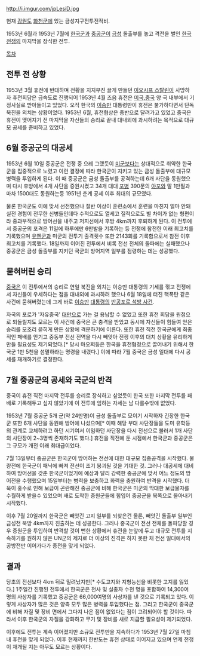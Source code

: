 http://i.imgur.com/jpLesiD.jpg

현재 [[강원도]] [[화천군]]에 있는 금성지구전투전적비.

1953년 6월과 1953년 7월에 [[한국군]]과 [[중공군]]이 [[금성]] 돌출부를 놓고 격전을 벌인 [[한국전쟁]]의 마지막을 장식한 전투. 

[[목차]]

== 전투 전 상황 ==
1953년 3월 휴전에 반대하며 전황을 지지부진 끌게 만들던 [[이오시프 스탈린]]이 사망하자 휴전회담은 급속도로 진행되어 1953년 4월 즈음 휴전은 [[미국]],[[중국]] 양 국 내부에서 기정사실로 받아들이고 있었다.
오직 한국의 [[이승만]] 대통령만이 휴전은 불가하다면서 단독 북진을 외치는 상황이었다. 1953년 6월, 휴전협상은 종반으로 달려가고 있었고 중국은 휴전이 맺어지기 전 마지막을 자신들의 승리로 끝내 대내외에 과시하려는 목적으로 대규모 공세를 준비하고 있었다.

== 6월 중공군의 대공세 ==
1953년 6월 10일 중공군은 전쟁 중 으레 그랬듯이 [[미군]]보다는 상대적으로 취약한 한국군을 집중적으로 노렸고 이런 결정에 따라 한국군이 지키고 있는 금성 돌출부에 대규모 병력을 투입하게 된다. 이 때 중공군은 금성 돌출부를 공격하는데 6개 사단을 동원했으며 다시 후방에서 4개 사단을 증원시켰고 34개 대대 [[포병]] 390문의 [[야포]]와 말 1만필과 마차 1500대도 동원하는등 1951년 춘계 공세 이후 최대의 규모였다.

물론 한국군도 이에 맞서 선전했으나 절반 이상이 훈련소에서 훈련을 마친지 얼마 안돼 실전 경험이 전무한 신병들인데다 수적으로도 열세고 질적으로도 별 차이가 없는 형편이라 중과부적으로 방어선을 내주고 저지선에서 후방 4km까지 후퇴하게 된다. 이 전투에서 중공군의 포격은 11일에 하루에만 6만발을 기록하는 등 전쟁에 참전한 이래 최고치를 기록했으며 [[유엔군]]과 미군의 전투기 출격횟수 또한 2143회를 기록함으로서 참전 이후 최고치를 기록했다. 18일까지 이어진 전투에서 비록 전선 전체의 돌파에는 실패했으나 중공군은 금성 돌출부를 지키던 국군의 방어지역 일부를 점령하는 데는 성공했다.

== 묻혀버린 승리 ==
[[중국]]은 이 전투에서의 승리로 연일 북진을 외치는 이승만 대통령의 기세를 꺾고 전쟁에서 자신들이 우세하다는 점을 대내외에 과시하려 했으나 6월 18일에 터진 핵폭탄 같은 사건에 묻혀버렸는데 그게 바로 [[이승만]] [[대통령]]의 [[반공포로 석방 사건]].

자국의 포로가 '자유중국' [[대만]]으로 가는 걸 용납할 수 없었고 또한 휴전 회담을 원점으로 되돌릴지도 모르는 이 사건에 중국은 큰 충격을 받았고 동시에 자신들이 힘들여 얻은 승리를 모조리 묻히게 만든 상황에 격분하기에 이른다. 또한 휴전 직전 한국군에게 최종적인 패배를 안기고 중동부 전선 전역을 다시 빼앗아 전쟁 이후의 대치 상황을 유리하게 만들 필요성도 제기되었다.[* 당시 마오쩌둥은 한국을 휴전협정으로 끌어내기 위해서 한국군 1만 5천을 섬멸하라는 명령을 내렸다.] 이에 따라 7월 중국은 금성 일대에 다시 공세를 재개하기로 결정한다. 
  
== 7월 중공군의 공세와 국군의 반격 ==
중국이 휴전 직전 마지막 전투를 승리로 장식하고 싶었듯이 한국 또한 마지막 전투를 패배로 기록해두고 싶지 않았기에 이 전투에 임하는 자세는 남 다를수밖에 없었다.

1953년 7월 중공군 5개 군(약 24만명)이 금성 돌출부로 모이기 시작하자 긴장한 한국군 또한 6개 사단을 동원해 방어에 나섰으며[* 이때 해당 부대 사단장들을 도미 유학등의 관계로 교체하려고 하던 시기여서 이임하던 사단장을 다시 전선으로 불러서 1개 사단의 사단장이 2~3명씩 존재하기도 했다.] 휴전을 직전에 둔 시점에서 한국군과 중공군은 그 규모가 개전 이래 최대급이었다.

7월 13일부터 중공군은 한국군이 방어하는 전선에 대한 대규모 집중공격을 시작했다. 물량전에 한국군이 패닉에 빠져 전선이 조기 붕괴될 것을 기대한 것. 그러나 대공세에 대비하여 방어선을 갖춘 한국군이었기에 예상과 달리 강력한 중공군에 맞서 어느 정도의 방어전을 수행했으며 15일부터는 병력을 보충하고 화력을 충원하여 반격을 시작했다. 더욱이 홍수로 인해 보급이 곤란해진 중공군에 비해 한국군은 미군의 막대한 보급물자를 수월하게 받을수 있었으며 새로 도착한 증원군들에 힘입어 중공군을 북쪽으로 몰아내기 시작했다.

이후 7월 20일까지 한국군은 빼앗긴 고지 일부를 되찾은건 물론, 빼앗긴 돌출부 일부인 금성천 북방 4km까지 진출하는 데 성공한다. 그러나 중국군이 전선 전체를 돌파당할 경우 증원군을 투입하여 반격할 것이 뻔한 상황에서 휴전을 눈앞에 두고 대규모 전투를 지속하기를 원하지 않은 UN군의 제지로 더 이상의 진격은 하지 못한 채 전선 일대에서의 공방전만 이어가다가 종전을 맞게 되었다. 

== 결과 ==
당초의 전선보다 4km 뒤로 밀려났지만[* 수도고지와 지형능선을 비롯한 고지를 잃었다.] 1주일간 진행된 전투에서 한국군은 전사 및 실종자 수천 명을 포함하여 14,300여 명의 사상자를 기록했고 중공군은 66,000여명의 사상자를 낸 것으로 기록되고 있다. 이렇게 사상자가 많은 것은 양측 모두 많은 병력을 투입했다는 점. 그리고 한국군이 중국군에 비해 자질 및 장비 면에서 그다지 나은 점이 없었다는 점이 고려되어야 할 것이다. 따라서 이후 한국군의 자질을 강화하고 무기 및 장비를 새로 지급할 필요성이 제기되었다. 

이후에도 전투는 계속 이어졌지만 소규모 전투만을 지속하다가 1953년 7월 27일 마침내 휴전을 맞게 되었다. 이후 현재까지 한반도는 휴전 상태로 이어지고 있으며 언제 전쟁이 재개될 지는 아무도 모르는 상황이다. 
